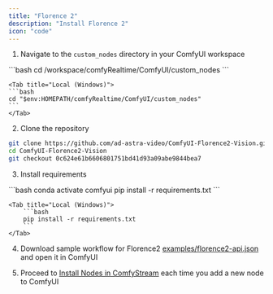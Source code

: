 ```yaml
---
title: "Florence 2"
description: "Install Florence 2"
icon: "code"
---
```


1. Navigate to the `custom_nodes` directory in your ComfyUI workspace
<Tabs>
    <Tab title="RunPod (Linux)">
    ```bash
    cd /workspace/comfyRealtime/ComfyUI/custom_nodes
    ```
    </Tab>

    <Tab title="Local (Windows)">
    ```bash
    cd "$env:HOMEPATH/comfyRealtime/ComfyUI/custom_nodes"
    ```
    </Tab>
</Tabs>

2. Clone the repository
```bash
git clone https://github.com/ad-astra-video/ComfyUI-Florence2-Vision.git
cd ComfyUI-Florence2-Vision
git checkout 0c624e61b6606801751bd41d93a09abe9844bea7
```

3. Install requirements
<Tabs>
    <Tab title="RunPod (Linux)">
    ```bash
    conda activate comfyui
    pip install -r requirements.txt
    ```
    </Tab>

    <Tab title="Local (Windows)">
        ```bash
        pip install -r requirements.txt
        ```
    </Tab>
</Tabs>

4. Download sample workflow for Florence2 [examples/florence2-api.json](https://github.com/ad-astra-video/ComfyUI-Florence2-Vision/blob/main/examples/florence2-api.json) and open it in ComfyUI

5. Proceed to [Install Nodes in ComfyStream](../../reference/custom-node-installation#install-nodes-in-comfystream) each time you add a new node to ComfyUI